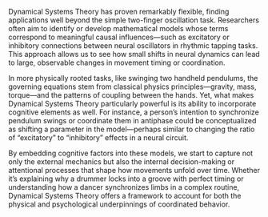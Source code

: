 Dynamical Systems Theory has proven remarkably flexible, finding applications well beyond the simple two-finger oscillation task. Researchers often aim to identify or develop mathematical models whose terms correspond to meaningful causal influences—such as excitatory or inhibitory connections between neural oscillators in rhythmic tapping tasks. This approach allows us to see how small shifts in neural dynamics can lead to large, observable changes in movement timing or coordination.

In more physically rooted tasks, like swinging two handheld pendulums, the governing equations stem from classical physics principles—gravity, mass, torque—and the patterns of coupling between the hands. Yet, what makes Dynamical Systems Theory particularly powerful is its ability to incorporate cognitive elements as well. For instance, a person’s intention to synchronize pendulum swings or coordinate them in antiphase could be conceptualized as shifting a parameter in the model—perhaps similar to changing the ratio of “excitatory” to “inhibitory” effects in a neural circuit. 

By embedding cognitive factors into these models, we start to capture not only the external mechanics but also the internal decision-making or attentional processes that shape how movements unfold over time. Whether it’s explaining why a drummer locks into a groove with perfect timing or understanding how a dancer synchronizes limbs in a complex routine, Dynamical Systems Theory offers a framework to account for both the physical and psychological underpinnings of coordinated behavior.